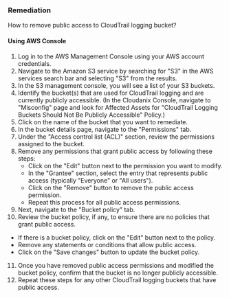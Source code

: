 ### Remediation

How to remove public access to CloudTrail logging bucket?

#### Using AWS Console

1. Log in to the AWS Management Console using your AWS account credentials.
2. Navigate to the Amazon S3 service by searching for "S3" in the AWS services search bar and selecting "S3" from the results.
3. In the S3 management console, you will see a list of your S3 buckets.
4. Identify the bucket(s) that are used for CloudTrail logging and are currently publicly accessible.
   (In the Cloudanix Console, navigate to "Misconfig" page and look for Affected Assets for "CloudTrail Logging Buckets Should Not Be Publicly Accessible" Policy.)
5. Click on the name of the bucket that you want to remediate.
6. In the bucket details page, navigate to the "Permissions" tab.
7. Under the "Access control list (ACL)" section, review the permissions assigned to the bucket.
8. Remove any permissions that grant public access by following these steps:
   - Click on the "Edit" button next to the permission you want to modify.
   - In the "Grantee" section, select the entry that represents public access (typically "Everyone" or "All users").
   - Click on the "Remove" button to remove the public access permission.
   - Repeat this process for all public access permissions.
9. Next, navigate to the "Bucket policy" tab.
10. Review the bucket policy, if any, to ensure there are no policies that grant public access.
   - If there is a bucket policy, click on the "Edit" button next to the policy.
   - Remove any statements or conditions that allow public access.
   - Click on the "Save changes" button to update the bucket policy.
11. Once you have removed public access permissions and modified the bucket policy, confirm that the bucket is no longer publicly accessible.
12. Repeat these steps for any other CloudTrail logging buckets that have public access.

